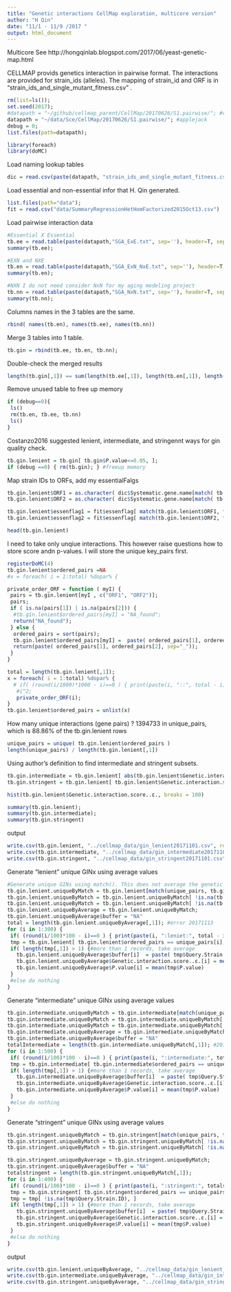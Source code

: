 ```yaml
---
title: "Genetic interactions CellMap exploration, multicore version"
author: "H Qin"
date: "11/1 - 11/9 /2017 "
output: html_document
---
```

Multicore 
See http://hongqinlab.blogspot.com/2017/06/yeast-genetic-map.html

CELLMAP provids genetics interaction in pairwise format. 
The interactions are provided for strain_ids (alleles). 
The mapping of strain_id and ORF is in "strain_ids_and_single_mutant_fitness.csv" . 
```r
rm(list=ls());
set.seed(2017);
#datapath = "~/github/cellmap_parent/CellMap/20170626/S1.pairwise/"; #ridgeside
datapath = "~/data/Sce/CellMap/20170626/S1.pairwise/"; #applejack
debug = 0;
list.files(path=datapath);

library(foreach)
library(doMC)

```

Load naming lookup tables
```r
dic = read.csv(paste(datapath, "strain_ids_and_single_mutant_fitness.csv", sep=''))
```

Load essential and non-essential infor that H. Qin generated. 
```r
list.files(path="data");
fit = read.csv("data/SummaryRegressionHetHomFactorized2015Oct13.csv")
```

Load pairwise interaction data
```r
#Essential X Essential 
tb.ee = read.table(paste(datapath,"SGA_ExE.txt", sep=''), header=T, sep="\t");
summary(tb.ee);
```

```r
#EXN and NXE
tb.en = read.table(paste(datapath,"SGA_ExN_NxE.txt", sep=''), header=T, sep="\t");
summary(tb.en);
```

```r
#NXN I do not need consider NxN for my aging modeling project
tb.nn = read.table(paste(datapath,"SGA_NxN.txt", sep=''), header=T, sep="\t");
summary(tb.nn);
```

Columns names in the 3 tables are the same. 
```r
rbind( names(tb.en), names(tb.ee), names(tb.nn))
```

Merge 3 tables into 1 table. 
```r
tb.gin = rbind(tb.ee, tb.en, tb.nn);
```
Double-check the merged results
```r
length(tb.gin[,1]) == sum(length(tb.ee[,1]), length(tb.en[,1]), length(tb.nn[,1]))
```

Remove unused table to free up memory
```r
if (debug==0){
 ls()
 rm(tb.en, tb.ee, tb.nn)
 ls()
}
```


Costanzo2016 suggested lenient, intermediate, and stringennt ways for gin quality check. 

```r
tb.gin.lenient = tb.gin[ tb.gin$P.value<=0.05, ];
if (debug ==0) { rm(tb.gin); } #freeup memory
```

Map strain IDs to ORFs, add my essentialFalgs

```r
tb.gin.lenient$ORF1 = as.character( dic$Systematic.gene.name[match( tb.gin.lenient$Query.Strain.ID, dic$Strain.ID)] )
tb.gin.lenient$ORF2 = as.character( dic$Systematic.gene.name[match( tb.gin.lenient$Array.Strain.ID, dic$Strain.ID)] )

tb.gin.lenient$essenflag1 = fit$essenflag[ match(tb.gin.lenient$ORF1, fit$orf)]
tb.gin.lenient$essenflag2 = fit$essenflag[ match(tb.gin.lenient$ORF2, fit$orf)]

head(tb.gin.lenient)
```

I need to take only unqiue interactions. This however raise questions how to store score andn p-values. 
I will store the unique key_pairs first. 


```r
registerDoMC(4)
tb.gin.lenient$ordered_pairs =NA
#x = foreach( i = 1:total) %dopar% {

private_order_ORF = function ( myI) {
 pairs = tb.gin.lenient[myI , c("ORF1", "ORF2")];
 pairs; 
 if ( is.na(pairs[1]) | is.na(pairs[2])) {
  #tb.gin.lenient$ordered_pairs[myI] = "NA_found"; 
  return("NA_found");
 } else {
  ordered_pairs = sort(pairs);
  tb.gin.lenient$ordered_pairs[myI] =  paste( ordered_pairs[1], ordered_pairs[2], sep="_");
  return(paste( ordered_pairs[1], ordered_pairs[2], sep="_"));
 }
}

total = length(tb.gin.lenient[,1]);
x = foreach( i = 1:total) %dopar% {
  # if( (round(i/1000)*1000 - i)==0 ) { print(paste(i, "::", total - i) ); }  
   #i^2;
   private_order_ORF(i);
}
tb.gin.lenient$ordered_pairs = unlist(x)
```

How many unique interactions (gene pairs) ? 
1394733 in unique_pairs, which is 88.86% of the tb.gin.lenient rows
```r
unique_pairs = unique( tb.gin.lenient$ordered_pairs ) 
length(unique_pairs) / length(tb.gin.lenient[,1])
```

Using author's definition to find intermediate and stringent subsets. 
```r
tb.gin.intermediate = tb.gin.lenient[ abs(tb.gin.lenient$Genetic.interaction.score..ε.) >0.08, ];
tb.gin.stringent = tb.gin.lenient[ tb.gin.lenient$Genetic.interaction.score..ε.>0.16 | tb.gin.lenient$Genetic.interaction.score..ε.< -0.12, ]
```

```r
hist(tb.gin.lenient$Genetic.interaction.score..ε., breaks = 100)
```


```r
summary(tb.gin.lenient);
summary(tb.gin.intermediate);
summary(tb.gin.stringent)
```

output
```r
write.csv(tb.gin.lenient, "../cellmap_data/gin_lenient20171101.csv", row.names = F);
write.csv(tb.gin.intermediate, "../cellmap_data/gin_intermediate20171101.csv", row.names = F);
write.csv(tb.gin.stringent, "../cellmap_data/gin_stringent20171101.csv", row.names = F);
```



Generate "lenient" unique GINx using average values
```r
#Generate unique GINs using match(). This does not average the genetic interaction score
tb.gin.lenient.uniqueByMatch = tb.gin.lenient[match(unique_pairs, tb.gin.lenient$ordered_pairs),  ]
tb.gin.lenient.uniqueByMatch = tb.gin.lenient.uniqueByMatch[ !is.na(tb.gin.lenient.uniqueByMatch$ordered_pairs), ]
tb.gin.lenient.uniqueByMatch = tb.gin.lenient.uniqueByMatch[ !is.na(tb.gin.lenient.uniqueByMatch$Query.Strain.ID), ]
tb.gin.lenient.uniqueByAverage = tb.gin.lenient.uniqueByMatch; 
tb.gin.lenient.uniqueByAverage$buffer = "NA"
total = length(tb.gin.lenient.uniqueByAverage[,1]); #error 20171113
for (i in 1:300) {
 if( (round(i/100)*100 - i)==0 ) { print(paste(i, ":leniet:", total - i) ); }  
 tmp = tb.gin.lenient[ tb.gin.lenient$ordered_pairs == unique_pairs[i],  ]
 if( length(tmp[,1]) > 1) {#more than 1 records, take average
   tb.gin.lenient.uniqueByAverage$buffer[i]  = paste( tmp$Query.Strain.ID, tmp$Array.Strain.ID, sep=" ", collapse="::");
   tb.gin.lenient.uniqueByAverage$Genetic.interaction.score..ε.[i] = mean(tmp$Genetic.interaction.score..ε.)
   tb.gin.lenient.uniqueByAverage$P.value[i] = mean(tmp$P.value)
 }  
 #else do nothing
}
```

Generate "intermediate" unique GINx using average values
```r
tb.gin.intermediate.uniqueByMatch = tb.gin.intermediate[match(unique_pairs, tb.gin.intermediate$ordered_pairs),  ]
tb.gin.intermediate.uniqueByMatch = tb.gin.intermediate.uniqueByMatch[ !is.na(tb.gin.intermediate.uniqueByMatch$ordered_pairs), ]
tb.gin.intermediate.uniqueByMatch = tb.gin.intermediate.uniqueByMatch[ !is.na(tb.gin.intermediate.uniqueByMatch$Query.Strain.ID), ]
tb.gin.intermediate.uniqueByAverage = tb.gin.intermediate.uniqueByMatch; 
tb.gin.intermediate.uniqueByAverage$buffer = "NA"
totalIntermediate = length(tb.gin.intermediate.uniqueByMatch[,1]); #20171113 correction
for (i in 1:500) {
 if( (round(i/100)*100 - i)==0 ) { print(paste(i, ":intermediate:", totalIntermediate - i) ); }  
 tmp = tb.gin.intermediate[ tb.gin.intermediate$ordered_pairs == unique_pairs[i],  ]
 if( length(tmp[,1]) > 1) {#more than 1 records, take average
   tb.gin.intermediate.uniqueByAverage$buffer[i]  = paste( tmp$Query.Strain.ID, tmp$Array.Strain.ID, sep=" ", collapse="::");
   tb.gin.intermediate.uniqueByAverage$Genetic.interaction.score..ε.[i] = mean(tmp$Genetic.interaction.score..ε.)
   tb.gin.intermediate.uniqueByAverage$P.value[i] = mean(tmp$P.value)
 }  
 #else do nothing
}
```


Generate "stringent" unique GINx using average values
```r
tb.gin.stringent.uniqueByMatch = tb.gin.stringent[match(unique_pairs, tb.gin.stringent$ordered_pairs),  ]
tb.gin.stringent.uniqueByMatch = tb.gin.stringent.uniqueByMatch[ !is.na(tb.gin.stringent.uniqueByMatch$ordered_pairs), ]
tb.gin.stringent.uniqueByMatch = tb.gin.stringent.uniqueByMatch[ !is.na(tb.gin.stringent.uniqueByMatch$Query.Strain.ID), ]

tb.gin.stringent.uniqueByAverage = tb.gin.stringent.uniqueByMatch; 
tb.gin.stringent.uniqueByAverage$buffer = "NA"
totalstringent = length(tb.gin.stringent.uniqueByMatch[,1]);
for (i in 1:400) {
 if( (round(i/100)*100 - i)==0 ) { print(paste(i, ":stringent:", totalstringent - i) ); }  
 tmp = tb.gin.stringent[ tb.gin.stringent$ordered_pairs == unique_pairs[i],  ]
 tmp = tmp[ !is.na(tmp$Query.Strain.ID), ]
 if( length(tmp[,1]) > 1) {#more than 1 records, take average
   tb.gin.stringent.uniqueByAverage$buffer[i]  = paste( tmp$Query.Strain.ID, tmp$Array.Strain.ID, sep=" ", collapse="::");
   tb.gin.stringent.uniqueByAverage$Genetic.interaction.score..ε.[i] = mean(tmp$Genetic.interaction.score..ε.)
   tb.gin.stringent.uniqueByAverage$P.value[i] = mean(tmp$P.value)
 }  
 #else do nothing
}
```



output
```r
write.csv(tb.gin.lenient.uniqueByAverage, "../cellmap_data/gin_lenient_uniquePairs20171113.csv", row.names = F); 
write.csv(tb.gin.intermediate.uniqueByAverage, "../cellmap_data/gin_intermediate_uniquePairs20171113.csv", row.names = F); 
write.csv(tb.gin.stringent.uniqueByAverage, "../cellmap_data/gin_stringent_uniquePairs20171113.csv", row.names = F); 
```

